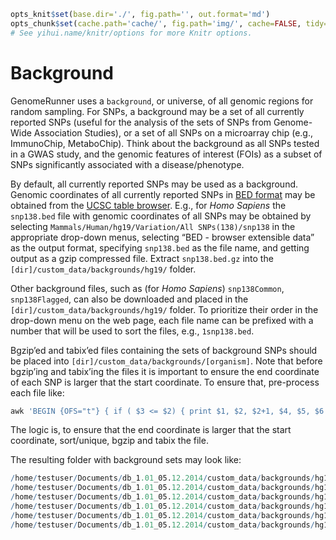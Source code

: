 ```r

opts_knit$set(base.dir='./', fig.path='', out.format='md')
opts_chunk$set(cache.path='cache/', fig.path='img/', cache=FALSE, tidy=TRUE, fig.keep='high', echo=TRUE, dpi=300, out.width=700, prompt=TRUE, comment='##', results='markup', eval=FALSE)
# See yihui.name/knitr/options for more Knitr options.
```

Background
=============

GenomeRunner uses a `background`, or universe, of all genomic regions for random sampling. For SNPs, a background may be a set of all currently reported SNPs (useful for the analysis of the sets of SNPs from Genome-Wide Association Studies), or a set of all SNPs on a microarray chip (e.g., ImmunoChip, MetaboChip). Think about the background as all SNPs tested in a GWAS study, and the genomic features of interest (FOIs) as a subset of SNPs significantly associated with a disease/phenotype.

By default, all currently reported SNPs may be used as a background. Genomic coordinates of all currently reported SNPs in [BED format](http://genome.ucsc.edu/FAQ/FAQformat.html#format1) may be obtained from the [UCSC table browser](http://genome.ucsc.edu/cgi-bin/hgTables?command=start). E.g., for *Homo Sapiens* the `snp138.bed` file with genomic coordinates of all SNPs may be obtained by selecting `Mammals/Human/hg19/Variation/All SNPs(138)/snp138` in the appropriate drop-down menus, selecting "BED - browser extensible data" as the output format, specifying `snp138.bed` as the file name, and getting output as a 
gzip compressed file. Extract `snp138.bed.gz` into the `[dir]/custom_data/backgrounds/hg19/` folder. 

Other background files, such as (for *Homo Sapiens*) `snp138Common`, `snp138Flagged`, can also be downloaded and placed in the `[dir]/custom_data/backgrounds/hg19/` folder. To prioritize their order in the drop-down menu on the web page, each file name can be prefixed with a number that will be used to sort the files, e.g., `1snp138.bed`.

Bgzip'ed and tabix'ed files containing the sets of background SNPs should be placed into `[dir]/custom_data/backgrounds/[organism]`. Note that before bgzip'ing and tabix'ing the files it is important to ensure the end coordinate of each SNP is larger that the start coordinate. To ensure that, pre-process each file like:

```r
awk 'BEGIN {OFS="t"} { if ( $3 <= $2) { print $1, $2, $2+1, $4, $5, $6 } else { print $0 } }' snp138.bed | sort -k1,1 -k2,2n -k3,3n | uniq > 1snp138+.bed && bgzip 1snp138+.bed && tabix 1snp138+.bed.gz
```

The logic is, to ensure that the end coordinate is larger that the start coordinate, sort/unique, bgzip and tabix the file.

The resulting folder with background sets may look like:

```r
/home/testuser/Documents/db_1.01_05.12.2014/custom_data/backgrounds/hg19/1snp138+.bed.gz
/home/testuser/Documents/db_1.01_05.12.2014/custom_data/backgrounds/hg19/1snp138+.bed.gz.tbi
/home/testuser/Documents/db_1.01_05.12.2014/custom_data/backgrounds/hg19/2snp138Common.bed.gz
/home/testuser/Documents/db_1.01_05.12.2014/custom_data/backgrounds/hg19/2snp138Common.bed.gz.tbi
/home/testuser/Documents/db_1.01_05.12.2014/custom_data/backgrounds/hg19/3snp138Flagged.bed.gz
/home/testuser/Documents/db_1.01_05.12.2014/custom_data/backgrounds/hg19/3snp138Flagged.bed.gz
```